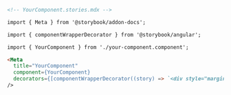 ```md
<!-- YourComponent.stories.mdx -->

import { Meta } from '@storybook/addon-docs';

import { componentWrapperDecorator } from '@storybook/angular';

import { YourComponent } from './your-component.component';

<Meta
  title="YourComponent"
  component={YourComponent}
  decorators={[componentWrapperDecorator((story) => `<div style="margin: 3em">${story}</div>`)]}
/>
```